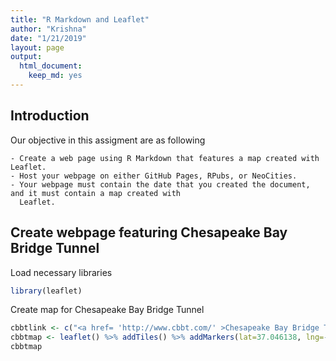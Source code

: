 ```yaml
---
title: "R Markdown and Leaflet"
author: "Krishna"
date: "1/21/2019"
layout: page
output:
  html_document: 
    keep_md: yes
---
```


## Introduction
  Our objective in this assigment are as following
  
    - Create a web page using R Markdown that features a map created with Leaflet.
    - Host your webpage on either GitHub Pages, RPubs, or NeoCities.
    - Your webpage must contain the date that you created the document, and it must contain a map created with
      Leaflet. 
  
## Create webpage featuring Chesapeake Bay Bridge Tunnel

Load necessary libraries

```r
library(leaflet)
```

Create map for Chesapeake Bay Bridge Tunnel

```r
cbbtlink <- c("<a href= 'http://www.cbbt.com/' >Chesapeake Bay Bridge Tunnel</a>")
cbbtmap <- leaflet() %>% addTiles() %>% addMarkers(lat=37.046138, lng=-76.062751, popup = cbbtlink)
cbbtmap
```





